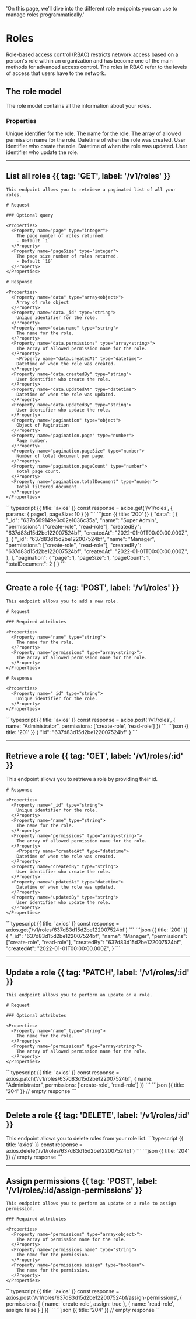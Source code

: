 
  'On this page, we’ll dive into the different role endpoints you can use to manage roles programmatically.'

# Roles

Role-based access control (RBAC) restricts network access based on a person's role within an organization and has become one of the main methods for advanced access control. The roles in RBAC refer to the levels of access that users have to the network.

## The role model

The role model contains all the information about your roles.

### Properties

<Properties>
  <Property name="_id" type="string">
    Unique identifier for the role.
  </Property>
  <Property name="name" type="string">
    The name for the role.
  </Property>
  <Property name="permissions" type="array<string>">
    The array of allowed permission name for the role.
  </Property>
    <Property name="createdAt" type="datetime">
    Datetime of when the role was created.
  </Property>
  <Property name="createdBy" type="string">
    User identifier who create the role.
  </Property>
  <Property name="updatedAt" type="datetime">
    Datetime of when the role was updated.
  </Property>
  <Property name="updatedBy" type="string">
    User identifier who update the role.
  </Property>
</Properties>

---

## List all roles {{ tag: 'GET', label: '/v1/roles' }}

<Row>
  <Col>

    This endpoint allows you to retrieve a paginated list of all your roles.

    # Request

    ### Optional query

    <Properties>
      <Property name="page" type="integer">
        The page number of roles returned.
        - Default `1`
      </Property>
      <Property name="pageSize" type="integer">
        The page size number of roles returned.
        - Default `10`
      </Property>
    </Properties>

    # Response

    <Properties>
      <Property name="data" type="array<object>">
        Array of role object
      </Property>
      <Property name="data._id" type="string">
        Unique identifier for the role.
      </Property>
      <Property name="data.name" type="string">
        The name for the role.
      </Property>
      <Property name="data.permissions" type="array<string>">
        The array of allowed permission name for the role.
      </Property>
        <Property name="data.createdAt" type="datetime">
        Datetime of when the role was created.
      </Property>
      <Property name="data.createdBy" type="string">
        User identifier who create the role.
      </Property>
      <Property name="data.updatedAt" type="datetime">
        Datetime of when the role was updated.
      </Property>
      <Property name="data.updatedBy" type="string">
        User identifier who update the role.
      </Property>
      <Property name="pagination" type="object">
        Object of Pagination
      </Property>
      <Property name="pagination.page" type="number">
        Page number.
      </Property>
      <Property name="pagination.pageSize" type="number">
        Number of total document per page.
      </Property>
      <Property name="pagination.pageCount" type="number">
        Total page count.
      </Property>
      <Property name="pagination.totalDocument" type="number">
        Total filtered document.
      </Property>
    </Properties>
  </Col>
  <Col sticky>
    <CodeGroup title="Request" tag="GET" label="/v1/roles">
    ```typescript {{ title: 'axios' }}
    const response = axios.get('/v1/roles', {
      params: {
        page:1,
        pageSize: 10
      }
    })
    ```
    </CodeGroup>
    <CodeGroup title="Response">
    ```json {{ title: '200' }}
    {
      "data": [
        {
          "_id": "637b569149e0c02e1036c35a",
          "name": "Super Admin",
          "permissions": ["create-role", "read-role"],
          "createdBy": "637d83d15d2be122007524bf",
          "createdAt": "2022-01-01T00:00:00.000Z",
        },
        {
          "_id": "637d83d15d2be122007524bf",
          "name": "Manager",
          "permissions": ["create-role", "read-role"],
          "createdBy": "637d83d15d2be122007524bf",
          "createdAt": "2022-01-01T00:00:00.000Z",
        },
      ],
      "pagination": {
        "page": 1,
        "pageSize": 1,
        "pageCount": 1,
        "totalDocument": 2
      }
    }
    ```
    </CodeGroup>
  </Col>
</Row>

---

## Create a role {{ tag: 'POST', label: '/v1/roles' }}

<Row>
  <Col>

    This endpoint allows you to add a new role.

    # Request

    ### Required attributes

    <Properties>
      <Property name="name" type="string">
        The name for the role.
      </Property>
      <Property name="permissions" type="array<string>">
        The array of allowed permission name for the role.
      </Property>
    </Properties>

    # Response

    <Properties>
      <Property name="_id" type="string">
        Unique identifier for the role.
      </Property>
    </Properties>
  </Col>
  <Col sticky>
    <CodeGroup title="Request" tag="POST" label="/v1/roles">
    ```typescript {{ title: 'axios' }}
    const response = axios.post('/v1/roles', {
      name: "Administrator",
      permissions: ['create-role', 'read-role']
    })
    ```
    </CodeGroup>
    <CodeGroup title="Response">
    ```json {{ title: '201' }}
    {
      "id": "637d83d15d2be122007524bf"
    }
    ```
    </CodeGroup>
  </Col>
</Row>

---

## Retrieve a role {{ tag: 'GET', label: '/v1/roles/:id' }}

<Row>
  <Col>
    This endpoint allows you to retrieve a role by providing their id.

    # Response

    <Properties>
      <Property name="_id" type="string">
        Unique identifier for the role.
      </Property>
      <Property name="name" type="string">
        The name for the role.
      </Property>
      <Property name="permissions" type="array<string>">
        The array of allowed permission name for the role.
      </Property>
        <Property name="createdAt" type="datetime">
        Datetime of when the role was created.
      </Property>
      <Property name="createdBy" type="string">
        User identifier who create the role.
      </Property>
      <Property name="updatedAt" type="datetime">
        Datetime of when the role was updated.
      </Property>
      <Property name="updatedBy" type="string">
        User identifier who update the role.
      </Property>
    </Properties>
  </Col>
  <Col sticky>
    <CodeGroup title="Request" tag="GET" label="/v1/roles/637d83d15d2be122007524bf">
    ```typescript {{ title: 'axios' }}
    const response = axios.get('/v1/roles/637d83d15d2be122007524bf')
    ```
    </CodeGroup>
    <CodeGroup title="Response">
    ```json {{ title: '200' }}
    {
      "_id": "637d83d15d2be122007524bf",
      "name": "Manager",
      "permissions": ["create-role", "read-role"],
      "createdBy": "637d83d15d2be122007524bf",
      "createdAt": "2022-01-01T00:00:00.000Z",
    }
    ```
    </CodeGroup>
  </Col>
</Row>

---

## Update a role {{ tag: 'PATCH', label: '/v1/roles/:id' }}

<Row>
  <Col>

    This endpoint allows you to perform an update on a role.

    # Request

    ### Optional attributes

    <Properties>
      <Property name="name" type="string">
        The name for the role.
      </Property>
      <Property name="permissions" type="array<string>">
        The array of allowed permission name for the role.
      </Property>
    </Properties>

  </Col>
  <Col sticky>
    <CodeGroup title="Request" tag="PATCH" label="/v1/roles/637d83d15d2be122007524bf">
    ```typescript {{ title: 'axios' }}
    const response = axios.patch('/v1/roles/637d83d15d2be122007524bf', {
      name: "Administrator",
      permissions: ['create-role', 'read-role']
    })
    ```
    </CodeGroup>
    <CodeGroup title="Response">
    ```json {{ title: '204' }}
    // empty response
    ```
    </CodeGroup>
  </Col>
</Row>

---

## Delete a role {{ tag: 'DELETE', label: '/v1/roles/:id' }}

<Row>
  <Col>
    This endpoint allows you to delete roles from your role list.
  </Col>
  <Col sticky>
    <CodeGroup title="Request" tag="DELETE" label="/v1/roles/637d83d15d2be122007524bf">
    ```typescript {{ title: 'axios' }}
    const response = axios.delete('/v1/roles/637d83d15d2be122007524bf')
    ```
    </CodeGroup>
    <CodeGroup title="Response">
    ```json {{ title: '204' }}
    // empty response
    ```
    </CodeGroup>
  </Col>
</Row>

---

## Assign permissions {{ tag: 'POST', label: '/v1/roles/:id/assign-permissions' }}

<Row>
  <Col>

    This endpoint allows you to perform an update on a role to assign permission.

    ### Required attributes

    <Properties>
      <Property name="permissions" type="array<object>">
        The array of permission name for the role.
      </Property>
      <Property name="permissions.name" type="string">
        The name for the permission.
      </Property>
      <Property name="permissions.assign" type="boolean">
        The name for the permission.
      </Property>
    </Properties>

  </Col>
  <Col sticky>
    <CodeGroup title="Request" tag="POST" label="/v1/roles/637d83d15d2be122007524bf/assign-permissions">
    ```typescript {{ title: 'axios' }}
    const response = axios.post('/v1/roles/637d83d15d2be122007524bf/assign-permissions', {
      permissions: [
        {
          name: 'create-role',
          assign: true
        },
        {
          name: 'read-role',
          assign: false
        }
      ]
    })
    ```
    </CodeGroup>
    <CodeGroup title="Response">
    ```json {{ title: '204' }}
    // empty response
    ```
    </CodeGroup>
  </Col>
</Row>
